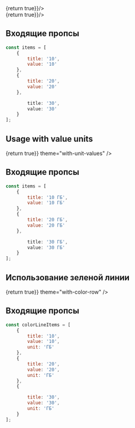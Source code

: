 

<Playground>
    <ProductSwitcher items={items} onChange={() => {return true}}/>
    <div style={{ width: '300px', margin: '20px 0 0 0' }}>
        <ProductSwitcher items={items} theme="tariff-showcase" onChange={() => {return true}}/>
    </div>
</Playground>

## Входящие пропсы

``` javascript
const items = [
    {
        title: '10',
        value: '10'
    },
    {
        title: '20',
        value: '20'
    },

        title: '30',
        value: '30'
    }
];
```

## Usage with value units

<Playground>
    <ProductSwitcher items={valuedItems} onChange={() => {return true}} theme="with-unit-values" />
</Playground>

## Входящие пропсы

``` javascript
const items = [
    {
        title: '10 ГБ',
        value: '10 ГБ'
    },
    {
        title: '20 ГБ',
        value: '20 ГБ'
    },

        title: '30 ГБ',
        value: '30 ГБ'
    }
];
```

## Использование зеленой линии

<Playground>
    <ProductSwitcher items={colorLineItems} onChange={() => {return true}} theme="with-color-row" />
</Playground>

## Входящие пропсы

``` javascript
const colorLineItems = [
    {
        title: '10',
        value: '10',
        unit: 'ГБ'
    },
    {
        title: '20',
        value: '20',
        unit: 'ГБ'
    },
    {

        title: '30',
        value: '30',
        unit: 'ГБ'
    }
];
```
